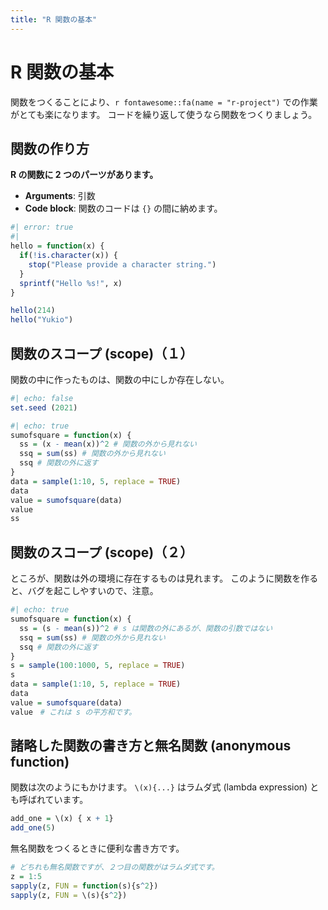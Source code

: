 ```yaml
---
title: "R 関数の基本"
---
```


# R 関数の基本

関数をつくることにより、`r fontawesome::fa(name = "r-project")` での作業がとても楽になります。
コードを繰り返して使うなら関数をつくりましょう。


## 関数の作り方

**R の関数に 2 つのパーツがあります。**

* **Arguments**: 引数
* **Code block**: 関数のコードは `{}` の間に納めます。

```r
#| error: true
#| 
hello = function(x) {
  if(!is.character(x)) {
    stop("Please provide a character string.")
  }
  sprintf("Hello %s!", x)
}

hello(214)
hello("Yukio")
```


## 関数のスコープ (scope)（１）

関数の中に作ったものは、関数の中にしか存在しない。

```r
#| echo: false
set.seed (2021)
```

```r
#| echo: true
sumofsquare = function(x) {
  ss = (x - mean(x))^2 # 関数の外から見れない
  ssq = sum(ss) # 関数の外から見れない
  ssq # 関数の外に返す
}
data = sample(1:10, 5, replace = TRUE)
data
value = sumofsquare(data)
value
ss
```


## 関数のスコープ (scope)（２）

ところが、関数は外の環境に存在するものは見れます。
このように関数を作ると、バグを起こしやすいので、注意。

```r
#| echo: true
sumofsquare = function(x) {
  ss = (s - mean(s))^2 # s は関数の外にあるが、関数の引数ではない
  ssq = sum(ss) # 関数の外から見れない
  ssq # 関数の外に返す
}
s = sample(100:1000, 5, replace = TRUE)
s
data = sample(1:10, 5, replace = TRUE)
data
value = sumofsquare(data)
value　# これは s の平方和です。
```


## 諸略した関数の書き方と無名関数 (anonymous function)

関数は次のようにもかけます。
`\(x){...}` はラムダ式 (lambda expression) とも呼ばれています。

```r
add_one = \(x) { x + 1}
add_one(5)
```

無名関数をつくるときに便利な書き方です。

```r
# どちれも無名関数ですが、２つ目の関数がはラムダ式です。
z = 1:5
sapply(z, FUN = function(s){s^2})
sapply(z, FUN = \(s){s^2})
```






